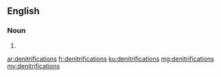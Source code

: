 ==English==

===Noun===
{{head|en|noun plural form}}

# {{plural of|denitrification|lang=en}}

[[ar:denitrifications]]
[[fr:denitrifications]]
[[ku:denitrifications]]
[[mg:denitrifications]]
[[my:denitrifications]]